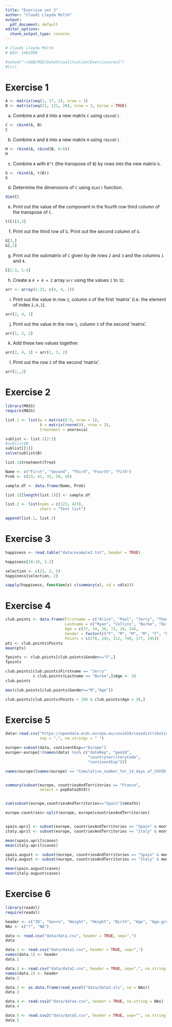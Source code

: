 ```yaml
---
title: "Exercise set 2"
author: "Claudi Lleyda Moltó"
output:
  pdf_document: default
editor_options:
  chunk_output_type: console
---
```

```r
# Claudi Lleyda Moltó
# NIU: 1462908
```

```r
#setwd("~/UAB/MSE/DataVisualitzation/Exercises/ex2")
#ls()
```

Exercise 1
==========

```r
A <- matrix(seq(1, 17, 2), nrow = 3)
B <- matrix(seq(21, 121, 20), nrow = 3, byrow = TRUE)
```

(a) Combine `A` and `B` into a new matrix `C` using `cbind()`.

```r
C <- cbind(A, B)
C
```

(b) Combine `A` and `B` into a new matrix `H` using `rbind()`.

```r
H <- rbind(A, cbind(B, 0:0))
H
```

(c) Combine `A` with `B^t` (the transpose of `B`) by rows into the new matrix `G`.

```r
G <- rbind(A, t(B))
G
```

(d) Determine the dimensions of `C` using `dim()` function.

```r
dim(C)
```

(e) Print out the value of the component in the fourth row third column of the transpose of `C`.

```r
t(C)[4,3]
```


(f) Print out the third row of `G`. Print out the second column of `G`.

```r
G[3,]
G[,2]
```


(g) Print out the submatrix of `C` given by de rows `2` and `3` and the columns `1` and `4`.

```r
C[2:3, 1:4]
```


(h) Create a `4 × 4 × 2` array `arr` using the values `1` to `32`.

```r
arr <- array(1:32, c(4, 4, 2))
```


(i) Print out the value in row `2`, column `4` of the first ‘matrix’ (i.e. the element of index `2,4,1`).

```r
arr[2, 4, 1]
```

(j) Print out the value in the row `1`, column `3` of the second ’matrix’.

```r
arr[1, 3, 2]
```

(k) Add these two values together.

```r
arr[2, 4, 1] + arr[1, 3, 2]
```


(l) Print out the row `2` of the second ‘matrix’.

```r
arr[2,,2]
```

Exercise 2
==========

```r
library(MASS)
require(MASS)

list.1 <- list(w = matrix(0:3, nrow = 1),
               B = matrix(rnorm(9), nrow = 3),
               treatment = anorexia)

sublist <- list.1[2:3]
#sublist$B
sublist[[1]]
solve(sublist$B)

list.1$treatment$Treat

Name <- c("First", "Second", "Third", "Fourth", "Fith")
Prob <- c(23, 41, 32, 58, 26)

sample.df <- data.frame(Name, Prob)

list.1[[length(list.1)]] <- sample.df

list.2 <- list(nums = c(123, 423),
               chars = "Test list")

append(list.1, list.2)
```

Exercise 3
==========

```r
happiness <- read.table("data/example2.txt", header = TRUE)

happiness[10:18, 1:2]

selection <- c(23, 2, 5)
happiness[selection, 2]

sapply(happiness, function(x) c(summary(x), sd = sd(x)))
```

Exercise 4
==========

```r
club.points <- data.frame(Firstname = c("Alice", "Paul", "Jerry", "Thomas", "Marguerite", "Linda"),
                          Lastname = c("Ryan", "Collins", "Burke", "Dolan", "Black", "McGrath"),
                          Age = c(37, 34, 26, 72, 18, 24),
                          Gender = factor(c("F", "M", "M", "M", "F", "F")),
                          Points = c(278, 242, 312, 740, 177, 195))
pts <- club.points$Points
mean(pts)

fpoints <- club.points[club.points$Gender=="F",]
fpoints

club.points[club.points$Firstname == "Jerry"
            & club.points$Lastname == "Burke",]$Age <- 28
club.points

max(club.points[club.points$Gender=="M","Age"])

club.points[club.points$Points > 100 & club.points$Age > 30,]
```

Exercise 5
==========

```r
data<-read.csv("https://opendata.ecdc.europa.eu/covid19/casedistribution/csv",
               sep = ",", na.strings = " ")

europe<-subset(data, continentExp=="Europe")
europe<-europe[!(names(data) %in% c("dateRep", "geoId",
                                    "countryterritoryCode",
                                    "continentExp"))]

names(europe)[names(europe) == "Cumulative_number_for_14_days_of_COVID.19_cases_per_100000"] <- "CumFor14DaysPer100th"


summary(subset(europe, countriesAndTerritories == "France",
               select = popData2019))


sum(subset(europe,countriesAndTerritories=="Spain")$deaths)

europe.countries<-split(europe, europe$countriesAndTerritories)


spain.april <- subset(europe, countriesAndTerritories == "Spain" & month == "4")
italy.april <- subset(europe, countriesAndTerritories == "Italy" & month == "4")

mean(spain.april$cases)
mean(italy.april$cases)

spain.august <- subset(europe, countriesAndTerritories == "Spain" & month == "8")
italy.august <- subset(europe, countriesAndTerritories == "Italy" & month == "8")

mean(spain.august$cases)
mean(italy.august$cases)
```

Exercise 6
==========

```r
library(readxl)
require(readxl)

header <- c("ID", "Genre", "Weight", "Height", "Birth", "Age", "Age.group")
NAs <- c("?", "NA")

data <- read.csv("data/data.csv", header = TRUE, sep=",")
data

data.1 <- read.csv("data/data1.csv", header = TRUE, sep=",")
names(data.1) <- header
data.1

data.2 <- read.csv("data/data2.csv", header = TRUE, sep=",", na.string = NAs)
names(data.2) <- header
data.2

data.3 <- as.data.frame(read_excel("data/data3.xls", na = NAs))
data.3

data.4 <- read.csv2("data/data4.csv", header = TRUE, na.string = NAs)
data.4

data.5 <- read.csv2("data/data5.csv", header = TRUE, sep="", na.string = NAs)
data.5
```
